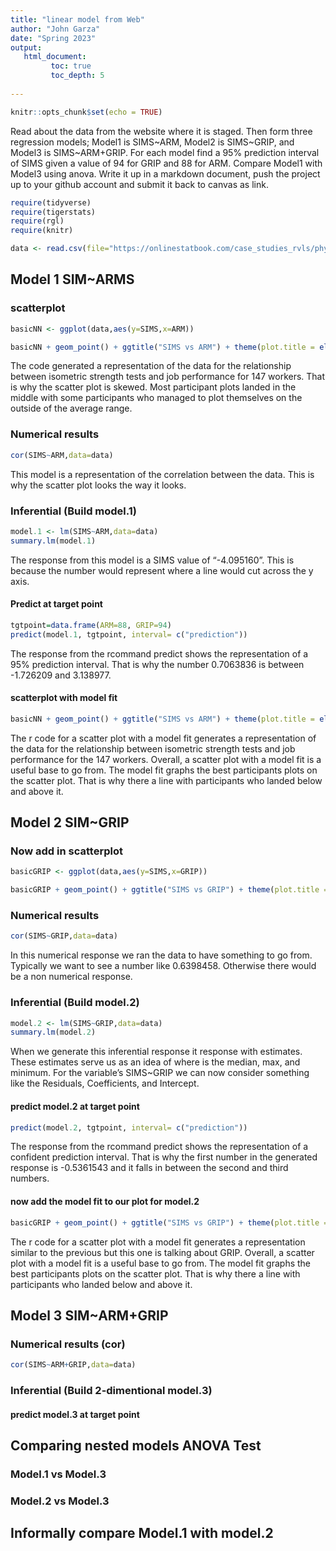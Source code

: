 ```yaml
---
title: "linear model from Web"
author: "John Garza"
date: "Spring 2023"
output:
   html_document:
         toc: true
         toc_depth: 5
        
---
```


```r
knitr::opts_chunk$set(echo = TRUE)
```

Read about the data from the website where it is staged.  Then form three regression models; Model1 is SIMS~ARM, Model2 is SIMS~GRIP, and Model3 is SIMS~ARM+GRIP. For each model find a 95% prediction interval of SIMS given a value of 94  for GRIP and 88 for ARM. Compare Model1 with Model3 using anova. Write it up in a markdown document, push the project up to your github account and submit it back to canvas as link. 

 


```r
require(tidyverse)
require(tigerstats)
require(rgl)
require(knitr)

```

```r
data <- read.csv(file="https://onlinestatbook.com/case_studies_rvls/physical_strength/data.txt",sep="",header=TRUE)  

```

## Model 1 SIM~ARMS

### scatterplot

```r
basicNN <- ggplot(data,aes(y=SIMS,x=ARM))
```

```r
basicNN + geom_point() + ggtitle("SIMS vs ARM") + theme(plot.title = element_text(hjust = 0.5, size = 20))
```

The code generated a representation of the data for the relationship between isometric strength tests and job performance for 147 workers. That is why the scatter plot is skewed. Most participant plots landed in the middle with some participants who managed to plot themselves on the outside of the average range.  



### Numerical results
```r
cor(SIMS~ARM,data=data)
```
This model is a representation of the correlation between the data. This is why the scatter plot looks the way it looks.

### Inferential  (Build model.1)
```r
model.1 <- lm(SIMS~ARM,data=data)
summary.lm(model.1)
```
The response from this model is a SIMS value of "-4.095160". This is because the number would represent where a line would cut across the y axis.

#### Predict at target point
```r
tgtpoint=data.frame(ARM=88, GRIP=94)
predict(model.1, tgtpoint, interval= c("prediction"))
```

The response from the rcommand predict shows the representation of a 95% prediction interval. That is why the number 0.7063836 is between -1.726209 and 3.138977.

#### scatterplot with model fit

```r
basicNN + geom_point() + ggtitle("SIMS vs ARM") + theme(plot.title = element_text(hjust = 0.5, size = 20)) + geom_smooth(method=lm)
```
  
The r code for a scatter plot with a model fit generates a representation of the data for the relationship between isometric strength tests and job performance for the 147 workers. Overall, a scatter plot with a model fit is a useful base to go from. The model fit graphs the best participants plots on the scatter plot. That is why there a line with participants who landed below and above it.

## Model 2 SIM~GRIP

### Now add in scatterplot

```r
basicGRIP <- ggplot(data,aes(y=SIMS,x=GRIP))
```
```r
basicGRIP + geom_point() + ggtitle("SIMS vs GRIP") + theme(plot.title = element_text(hjust = 0.5, size = 20))
```


### Numerical results 

```r
cor(SIMS~GRIP,data=data)
```
In this numerical response we ran the data to have something to go from. Typically we want to see a number like 0.6398458. Otherwise there would be a non numerical response. 

### Inferential  (Build model.2)

```r
model.2 <- lm(SIMS~GRIP,data=data)
summary.lm(model.2)
```
  
When we generate this inferential response it response with estimates. These estimates serve us as an idea of where is the median, max, and minimum. For the variable's SIMS~GRIP we can now consider something like the Residuals, Coefficients, and Intercept.       

#### predict model.2 at target point

```r
predict(model.2, tgtpoint, interval= c("prediction"))
```

The response from the rcommand predict shows the representation of a confident prediction interval. That is why the first number in the generated response is -0.5361543 and it falls in between the second and third numbers.

#### now add the model fit to our plot for model.2

```r
basicGRIP + geom_point() + ggtitle("SIMS vs GRIP") + theme(plot.title = element_text(hjust = 0.5, size = 20)) + geom_smooth(method=lm)
```  

The r code for a scatter plot with a model fit generates a representation similar to the previous but this one is talking about GRIP. Overall, a scatter plot with a model fit is a useful base to go from. The model fit graphs the best participants plots on the scatter plot. That is why there a line with participants who landed below and above it.

## Model 3 SIM~ARM+GRIP

### Numerical results (cor)

```r
cor(SIMS~ARM+GRIP,data=data)
```

  
### Inferential  (Build 2-dimentional model.3)

#### predict model.3 at target point
  

## Comparing nested models ANOVA Test

### Model.1 vs Model.3
### Model.2 vs Model.3

## Informally compare Model.1 with model.2

